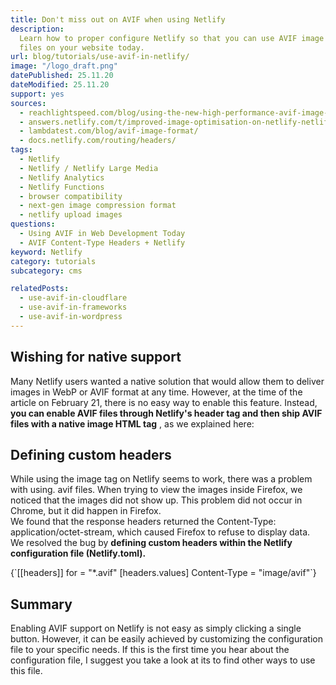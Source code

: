 ```yaml
---
title: Don't miss out on AVIF when using Netlify
description:
  Learn how to proper configure Netlify so that you can use AVIF image
  files on your website today.
url: blog/tutorials/use-avif-in-netlify/
image: "/logo_draft.png"
datePublished: 25.11.20
dateModified: 25.11.20
support: yes
sources:
  - reachlightspeed.com/blog/using-the-new-high-performance-avif-image-format-on-the-web-today/
  - answers.netlify.com/t/improved-image-optimisation-on-netlify-netlify-large-media/2565/16
  - lambdatest.com/blog/avif-image-format/
  - docs.netlify.com/routing/headers/
tags:
  - Netlify
  - Netlify / Netlify Large Media
  - Netlify Analytics
  - Netlify Functions
  - browser compatibility
  - next-gen image compression format
  - netlify upload images
questions:
  - Using AVIF in Web Development Today
  - AVIF Content-Type Headers + Netlify
keyword: Netlify
category: tutorials
subcategory: cms

relatedPosts:
  - use-avif-in-cloudflare
  - use-avif-in-frameworks
  - use-avif-in-wordpress
---
```


## Wishing for native support

Many Netlify users wanted a native solution that would allow them to deliver images in WebP or AVIF format at any time. However, at the time of the article on February 21, there is no easy way to enable this feature. Instead, **you can enable AVIF files through Netlify's header tag and then ship AVIF files with a native image HTML tag** , as we explained here: <Link link="/blog/tutorials/use-avif-in-html/" text="How to use AVIF in HTML" />

## Defining custom headers

While using the image tag on Netlify seems to work, there was a problem with using. avif files. When trying to view the images inside Firefox, we noticed that the images did not show up. This problem did not occur in Chrome, but it did happen in Firefox.  
We found that the response headers returned the Content-Type: application/octet-stream, which caused Firefox to refuse to display data. We resolved the bug by **defining custom headers within the Netlify configuration file (Netlify.toml).**

<Syntax language="js">
  {`[[headers]]
for = "*.avif"
[headers.values]
Content-Type = "image/avif"`}
</Syntax>

## Summary

Enabling AVIF support on Netlify is not easy as simply clicking a single button. However, it can be easily achieved by customizing the configuration file to your specific needs. If this is the first time you hear about the configuration file, I suggest you take a look at its <Link ext link="docs.netlify.com/configure-builds/file-based-configuration/" text="documentation" /> to find other ways to use this file.
